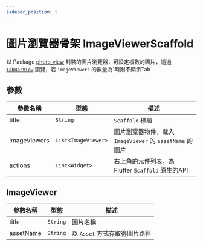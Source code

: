 ```yaml
---
sidebar_position: 5
---
```


# 圖片瀏覽器骨架 ImageViewerScaffold

以 Package [photo_view](https://pub.dev/packages/photo_view) 封裝的圖片瀏覽器，可設定複數的圖片，透過 [`TabBarView`](https://api.flutter.dev/flutter/material/TabBarView-class.html) 瀏覽，若 `imageViewers` 的數量為1時則不顯示Tab

## 參數

| 參數名稱                         | 型態                             | 描述                             |
| ------------------------------- | ------------------------------- | ------------------------------- |
| title | `String` | `Scaffold` 標題 |
| imageViewers | `List<ImageViewer>` | 圖片瀏覽器物件，載入 `ImageViewer` 的 `assetName` 的圖片 |
| actions | `List<Widget>` | 右上角的元件列表，為 Flutter `Scaffold` 原生的API |

## ImageViewer

| 參數名稱                         | 型態                             | 描述                             |
| ------------------------------- | ------------------------------- | ------------------------------- |
| title | `String` | 圖片名稱 |
| assetName | `String` | 以 `Asset` 方式存取得圖片路徑  |

